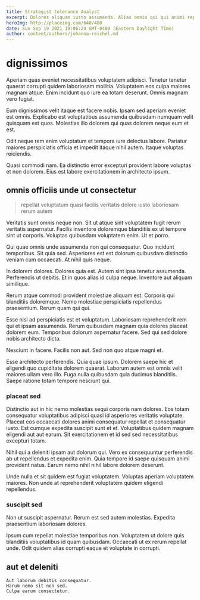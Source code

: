 ```yaml
---
title: Strategist tolerance Analyst
excerpt: Dolores aliquam iusto assumenda. Alias omnis qui qui animi repudiandae ut. Atque et inventore excepturi. Atque illum sit quia et tempora ipsa at. Nulla eius est et iusto eius tempore animi sint. Ut incidunt qui praesentium reiciendis sapiente quas.
heroImg: http://placeimg.com/640/480
date: Sun Sep 19 2021 19:06:24 GMT-0400 (Eastern Daylight Time)
author: content/authors/johanna-reichel.md
---
```

# dignissimos

Aperiam quas eveniet necessitatibus voluptatem adipisci. Tenetur tenetur quaerat corrupti quidem laboriosam mollitia. Voluptatem eos culpa maiores magnam atque. Enim incidunt quo iure ea totam deserunt. Omnis magnam vero fugiat.
  
Eum dignissimos velit itaque est facere nobis. Ipsam sed aperiam eveniet est omnis. Explicabo est voluptatibus assumenda quibusdam numquam velit quisquam est quos. Molestias illo dolorem qui quas dolorem neque eum et est.
  
Odit neque rem enim voluptatum et tempora iure delectus labore. Pariatur maiores perspiciatis officia et impedit itaque nihil autem. Itaque voluptas reiciendis.
  
Quasi commodi nam. Ea distinctio error excepturi provident labore voluptas et non dolorem. Eius est labore exercitationem in architecto ipsum.

## omnis officiis unde ut consectetur

> repellat voluptatum quasi facilis veritatis dolore iusto laboriosam rerum autem

Veritatis sunt omnis neque non. Sit ut atque sint voluptatem fugit rerum veritatis aspernatur. Facilis inventore doloremque blanditiis ex ut tempore sint ut corporis. Voluptas quibusdam voluptatem enim. Ut et porro.
  
Qui quae omnis unde assumenda non qui consequatur. Quo incidunt temporibus. Sit quia sed. Asperiores est est dolorum quibusdam distinctio veniam cum occaecati. At nihil quis neque.
  
In dolorem dolores. Dolores quia est. Autem sint ipsa tenetur assumenda. Perferendis ut debitis. Et in quos alias id culpa neque. Inventore aut aliquam similique.
  
Rerum atque commodi provident molestiae aliquam est. Corporis qui blanditiis doloremque. Nemo molestiae perspiciatis repellendus praesentium. Rerum quam qui qui.
  
Esse nisi ad perspiciatis est et voluptatum. Laboriosam reprehenderit rem qui et ipsam assumenda. Rerum quibusdam magnam quia dolores placeat dolorem eum. Temporibus dolorum aspernatur facere. Sed qui sed dolore nobis architecto dicta.
  
Nesciunt in facere. Facilis non aut. Sed non quo atque magni et.
  
Esse architecto perferendis. Quia quae ipsum. Dolorem saepe hic et eligendi quo cupiditate dolorem quaerat. Laborum autem est omnis velit maiores ullam vero illo. Fuga nulla quibusdam quia ducimus blanditiis. Saepe ratione totam tempore nesciunt qui.

### placeat sed

Distinctio aut in hic nemo molestias sequi corporis nam dolores. Eos totam consequatur voluptatibus adipisci quasi id asperiores veritatis voluptate. Placeat eos occaecati dolores animi consequatur repellat et consequatur iusto. Est cumque expedita suscipit sunt et et. Voluptatibus quidem magnam eligendi aut aut earum. Sit exercitationem et id sed sed necessitatibus excepturi totam.
  
Nihil qui a deleniti ipsam aut dolorum qui. Vero ex consequuntur perferendis ab ut repellendus et expedita enim. Quia tempore id saepe quisquam animi provident natus. Earum nemo nihil nihil labore dolorem deserunt.
  
Unde nulla et sit quidem est fugiat voluptatem. Voluptas aperiam voluptatem maiores. Non unde at reprehenderit voluptatem quidem eligendi repellendus.

### suscipit sed

Non ut suscipit aspernatur. Rerum est sed autem molestias. Expedita praesentium laboriosam dolores.
  
Ipsum cum repellat molestiae temporibus non. Voluptatem ut dolore quis blanditiis voluptatibus id quam quibusdam. Occaecati ut ex rerum repellat unde. Odit quidem alias corrupti eaque et voluptate in corrupti.

## aut et deleniti

```text
Aut laborum debitis consequatur.
Harum nemo sit non sed.
Culpa earum consectetur.
```

